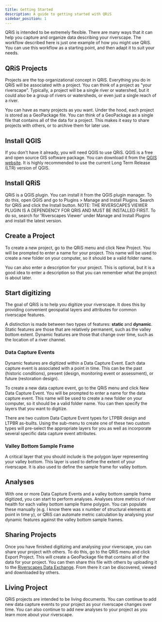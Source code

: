 ```yaml
---
title: Getting Started
description: A guide to getting started with QRiS
sidebar_position: 1
---
```


QRiS is intended to be extremely flexible. There are many ways that it can help you capture and organize data describing your riverscape. The workflow described here is just one example of how you might use QRiS. You can use this workflow as a starting point, and then adapt it to suit your needs.

## QRiS Projects

Projects are the top organizational concept in QRiS. Everything you do in QRiS will be associated with a project. You can think of a project as "your riverscape". Typically, a project will be a single river or watershed, but it could also be a group of rivers or watersheds, or even just a single reach of a river. 

You can have as many projects as you want. Under the hood, each project is stored as a GeoPackage file. You can think of a GeoPackage as a single file that contains all of the data for a project. This makes it easy to share projects with others, or to archive them for later use.

## Install QGIS

If you don't have it already, you will need QGIS to use QRiS. QGIS is a free and open source GIS software package. You can download it from the [QGIS website](https://qgis.org/en/site/forusers/download.html). It is highly recommended to use the current Long Term Release (LTR) version of QGIS.

## Install QRiS

QRiS is a QGIS plugin. You can install it from the QGIS plugin manager. To do this, open QGIS and go to Plugins > Manage and Install Plugins. Search for QRiS and click the Install button. NOTE: THE RIVERSCAPES VIEWER PLUGIN IS A DEPENDENCY FOR QRIS AND MUST BE INSTALLED FIRST. To do so, search for 'Riverscapes Viewer' under Manage and Install Plugins and install the latest version.

## Create a Project

To create a new project, go to the QRiS menu and click New Project. You will be prompted to enter a name for your project. This name will be used to create a new folder on your computer, so it should be a valid folder name.

You can also enter a description for your project. This is optional, but it is a good idea to enter a description so that you can remember what the project is about later.

## Start digitizing

The goal of QRiS is to help you digitize your riverscape. It does this by providing convenient geospatial layers and attributes for common riverscape features.

A distinction is made between two types of features: **static** and **dynamic**. Static features are those that are relatively permanent, such as the valley bottom extent. Dynamic features are those that change over time, such as the location of a river channel.

### Data Capture Events

Dynamic features are digitized within a Data Capture Event. Each data capture event is associated with a point in time. This can be the past (historic conditions), present (design, monitoring event or assessment), or future (restoration design).

To create a new data capture event, go to the QRiS menu and click New Data Capture Event. You will be prompted to enter a name for the data capture event. This name will be used to create a new folder on your computer, so it should be a valid folder name. You can then specify the layers that you want to digitize.

There are two custom Data Capture Event types for LTPBR design and LTPBR as-builts. Using the sub-menu to create one of these two custom types will pre-select the appropriate layers for you as well as incorporate several specific data capture event attributes.

### Valley Bottom Sample Frame

A critical layer that you should include is the polygon layer representing your valley bottom. This layer is used to define the extent of your riverscape. It is also used to define the sample frame for valley bottom.

## Analyses

With one or more Data Capture Events and a valley bottom sample frame digitized, you can start to perform analyses. Analyses store metrics of river health for each valley bottom sample frame polygon. You can populate these manually (e.g. I know there was x number of structural elements at point in time y), or QRiS can automate metric calculation by analysing your dynamic features against the valley bottom sample frames.

## Sharing Projects

Once you have finished digitizing and analysing your riverscape, you can share your project with others. To do this, go to the QRiS menu and click Export Project. This will create a GeoPackage file that contains all of the data for your project. You can then share this file with others by uploading it to the [Riverscapes Data Exchange](https://data.riverscapes.net). From there it can be discovered, viewed and downloaded by others.

## Living Project

QRiS projects are intended to be living documents. You can continue to add new data capture events to your project as your riverscape changes over time. You can also continue to add new analyses to your project as you learn more about your riverscape.
